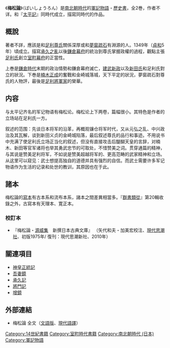 《'''梅松論'''》（ばいしょうろん）是[[南北朝時代_(日本)|南北朝時代]]的[[軍記物語|軍記物語]]・[[歷史書|歷史書]]，全2巻，作者不详。和『[[太平記|太平記]]』同時代成立，描寫同時代的作品。

==概說==
著者不詳，應該是和[[足利尊氏|足利尊氏]]關係深厚或和[[夢窗疏石|夢窗疏石]]有淵源的人。1349年（[[貞和|貞和]]5年）頃成立。描寫[[承久之亂|承久之亂]]以後[[鎌倉幕府|鎌倉幕府]]的統治到尊氏掌握政權的過程，觀點主張[[足利氏|足利氏]]創立[[室町幕府|室町幕府]]的正當性。

上巻是[[鎌倉時代|鎌倉時代]]末期的政治情勢和鎌倉幕府滅亡，[[建武新政|建武新政]]以及[[新田氏|新田氏]]和足利氏對立的狀況。下巻是[[楠木正成|楠木正成]]的奮戰和金崎城落城，天下平定的狀況，夢窗疏石對尊氏的人物評，最後是[[足利將軍家|足利將軍家]]的榮華。

== 内容 ==
与太平记齐名的军记物语有梅松论。梅松论上下两卷，篇幅很小。其特色是作者的立场站在足利氏一方。

叙述的范围：先谈日本将军的沿革，再概观镰仓将军时代，又从元弘之乱、中兴政治及其瓦解，谈到新田义贞的金崎城陷落，最后叙述尊氏的品行和事迹。不用说书中充满了使足利氏立场正当化的叙述，但没有直接攻击后醍醐天皇的言辞，对楠木、新田等官军诸将也举其勇武忠节的可取处，不惜赞美之词。贯穿通篇的精神，与其说是赞美足利将军，不如说是赞美超越将军的、更高范畴的武家精神和立场。从这里可以窥见：武士想提高独自的道德并具有强烈的自信。而武士需要许多军记物语作为生活的记录和处世的教训，其原因也在于此。

== 諸本 ==
梅松論的[[寫本|寫本]]有古本系和流布本系，諸本之間差異相當多。『[[群書類從|群書類從]]』第20輯收錄之外，古寫本有天理本、寛正本。

=== 校訂本 === 
*『梅松論・[[源威集|源威集]]　新撰日本古典文庫』 （矢代和夫・加美宏校注、[[現代思潮社|現代思潮社]]、初版1975年/ 復刊：現代思潮新社、2010年）

== 關連項目 ==
*[[神皇正統記|神皇正統記]]
*[[吾妻鏡|吾妻鏡]]
*[[承久記|承久記]]
*[[將門記|將門記]]
*[[增鏡|增鏡]]

== 外部連結 ==
*梅松論 全文（[https://web.archive.org/web/20121017135942/http://www.geocities.jp/hgonzaemon/baishouron.html 文語版]、[https://web.archive.org/web/20130520125738/http://homepage1.nifty.com/sira/baisyouron/ 現代語譯]）

[[Category:14世紀書籍|Category:14世紀書籍]]
[[Category:室町時代書籍|Category:室町時代書籍]]
[[Category:南北朝時代_(日本)|Category:南北朝時代 (日本)]]
[[Category:軍記物語|Category:軍記物語]]